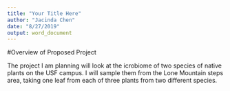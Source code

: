 ```yaml
---
title: "Your Title Here"
author: "Jacinda Chen"
date: "8/27/2019"
output: word_document
---
```


#Overview of Proposed Project

The project I am planning will look at the icrobiome of two species of native plants on the USF campus. I will sample them from the Lone Mountain steps area, taking one leaf from each of three plants from two different species.